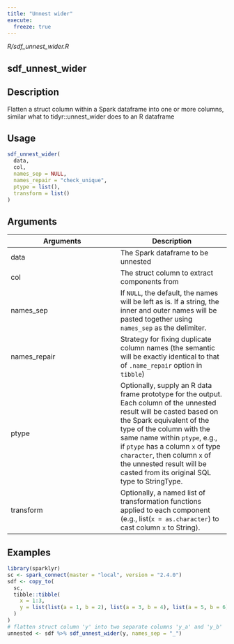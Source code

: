 ```yaml
---
title: "Unnest wider"
execute:
  freeze: true
---
```


*R/sdf_unnest_wider.R*

## sdf_unnest_wider

## Description
Flatten a struct column within a Spark dataframe into one or more columns, similar what to tidyr::unnest_wider does to an R dataframe 


## Usage
```r
sdf_unnest_wider( 
  data, 
  col, 
  names_sep = NULL, 
  names_repair = "check_unique", 
  ptype = list(), 
  transform = list() 
) 
```

## Arguments
|Arguments|Description|
|---|---|
| data | The Spark dataframe to be unnested |
| col | The struct column to extract components from |
| names_sep | If `NULL`, the default, the names will be left as is. If a string, the inner and outer names will be pasted together using `names_sep` as the delimiter. |
| names_repair | Strategy for fixing duplicate column names (the semantic will be exactly identical to that of `.name_repair` option in `tibble`) |
| ptype | Optionally, supply an R data frame prototype for the output. Each column of the unnested result will be casted based on the Spark equivalent of the type of the column with the same name within `ptype`, e.g., if `ptype` has a column `x` of type `character`, then column `x` of the unnested result will be casted from its original SQL type to StringType. |
| transform | Optionally, a named list of transformation functions applied to each component (e.g., list(`x = as.character`) to cast column `x` to String). |





## Examples
```r
library(sparklyr) 
sc <- spark_connect(master = "local", version = "2.4.0") 
sdf <- copy_to( 
  sc, 
  tibble::tibble( 
    x = 1:3, 
    y = list(list(a = 1, b = 2), list(a = 3, b = 4), list(a = 5, b = 6)) 
  ) 
) 
# flatten struct column 'y' into two separate columns 'y_a' and 'y_b' 
unnested <- sdf %>% sdf_unnest_wider(y, names_sep = "_") 
```


